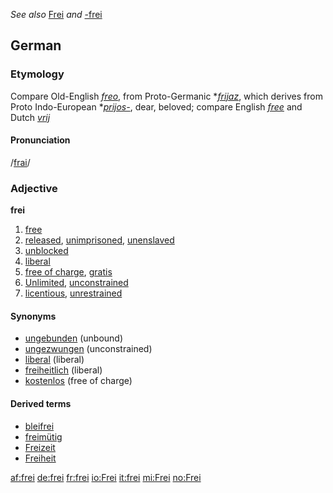 ''See also'' [[Frei]] ''and'' [[-frei]]
==German==
===Etymology===
Compare Old-English ''[[freo]]'', from Proto-Germanic *''[[frijaz]]'', which derives from Proto Indo-European *''[[prijos-]]'', dear, beloved; compare English ''[[free]]'' and Dutch ''[[vrij]]''

====Pronunciation====
/[[Pronunciation guide|frai]]/
===Adjective===
'''frei'''
# [[free]]
# [[released]], [[unimprisoned]], [[unenslaved]]
# [[unblocked]]
# [[liberal]]
# [[free of charge]], [[gratis]]
# [[Unlimited]], [[unconstrained]]
# [[licentious]], [[unrestrained]]

====Synonyms====
*[[ungebunden]] (unbound)
*[[ungezwungen]] (unconstrained)
*[[liberal]] (liberal)
*[[freiheitlich]] (liberal)
*[[kostenlos]] (free of charge)

====Derived terms====
*[[bleifrei]]
*[[freimütig]]
*[[Freizeit]]
*[[Freiheit]]

[[af:frei]]
[[de:frei]]
[[fr:frei]]
[[io:Frei]]
[[it:frei]]
[[mi:Frei]]
[[no:Frei]]